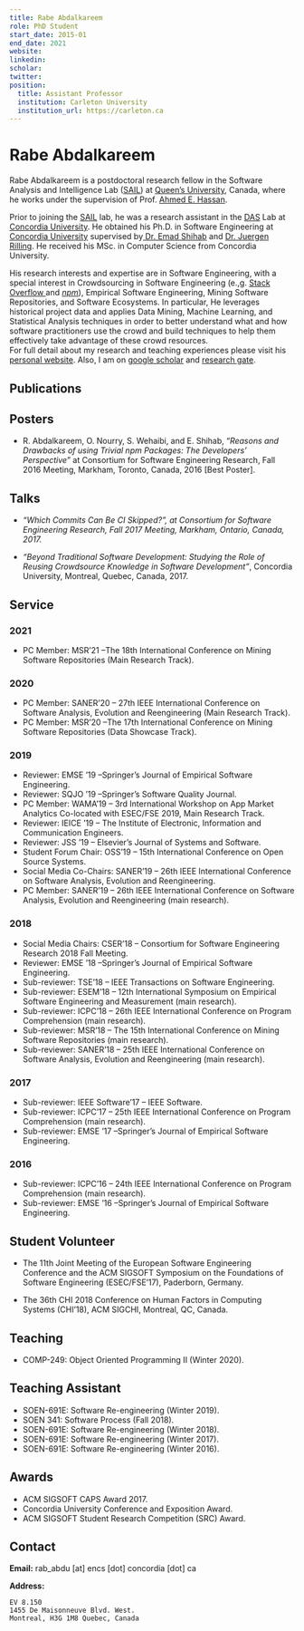 ```yaml
---
title: Rabe Abdalkareem
role: PhD Student
start_date: 2015-01
end_date: 2021
website:
linkedin:
scholar:
twitter:
position:
  title: Assistant Professor
  institution: Carleton University
  institution_url: https://carleton.ca
---
```


# Rabe Abdalkareem

Rabe Abdalkareem is a postdoctoral research fellow in the Software Analysis and Intelligence Lab ([SAIL](https://sail.cs.queensu.ca/)) at [Queen’s University](https://www.queensu.ca/), Canada, where he works under the supervision of Prof. [Ahmed E. Hassan](https://research.cs.queensu.ca/home/ahmed/home/).

Prior to joining the [SAIL](https://sail.cs.queensu.ca/) lab, he was a research assistant in the [DAS](http://das.encs.concordia.ca/) Lab at [Concordia University](https://www.concordia.ca/). He obtained his Ph.D. in Software Engineering at [Concordia University](https://www.concordia.ca/) supervised by[ Dr. Emad Shihab](http://das.encs.concordia.ca/members/emad-shihab/) and [Dr. Juergen Rilling](https://sites.google.com/site/juergenrilling/)‎. He received his MSc. in Computer Science from Concordia University.

His research interests and expertise are in Software Engineering, with a special interest in Crowdsourcing in Software Engineering (e.,g. [Stack Overflow ](https://stackoverflow.com/)and [_npm_](https://www.npmjs.com/)), Empirical Software Engineering, Mining Software Repositories, and Software Ecosystems. In particular, He leverages historical project data and applies Data Mining, Machine Learning, and Statistical Analysis techniques in order to better understand what and how software practitioners use the crowd and build techniques to help them effectively take advantage of these crowd resources.  
For full detail about my research and teaching experiences please visit his [personal website](https://rabeabdalkareem.github.io/). Also, I am on [google scholar](https://scholar.google.ca/citations?user=bCT8sjMAAAAJ&hl=en) and [research gate](https://www.researchgate.net/profile/Rabe_Abdalkareem).

## Publications


<AuthorPublications firstname="Rabe" lastname="Abdalkareem" />

## Posters

- R. Abdalkareem, O. Nourry, S. Wehaibi, and E. Shihab, “_Reasons and Drawbacks of using Trivial npm Packages: The Developers’ Perspective_” at Consortium for Software Engineering Research, Fall 2016 Meeting, Markham, Toronto, Canada, 2016 [Best Poster].

## Talks

- _“Which Commits Can Be CI Skipped?”, at Consortium for Software Engineering Research, Fall 2017 Meeting, Markham, Ontario, Canada, 2017._

- _“Beyond Traditional Software Development: Studying the Role of Reusing Crowdsource Knowledge in Software Development”_, Concordia University, Montreal, Quebec, Canada, 2017.

## Service

### 2021

- PC Member: MSR’21 –The 18th International Conference on Mining Software Repositories (Main Research Track).

### 2020

- PC Member: SANER’20 – 27th IEEE International Conference on Software Analysis, Evolution and Reengineering (Main Research Track).
- PC Member: MSR’20 –The 17th International Conference on Mining Software Repositories (Data Showcase Track).

### 2019

- Reviewer: EMSE ’19 –Springer’s Journal of Empirical Software Engineering.
- Reviewer: SQJO ’19 –Springer’s Software Quality Journal.
- PC Member: WAMA’19 – 3rd International Workshop on App Market Analytics Co-located with ESEC/FSE 2019, Main Research Track.
- Reviewer: IEICE ’19 – The Institute of Electronic, Information and Communication Engineers.
- Reviewer: JSS ’19 – Elsevier’s Journal of Systems and Software.
- Student Forum Chair: OSS’19 – 15th International Conference on Open Source Systems.
- Social Media Co-Chairs: SANER’19 – 26th IEEE International Conference on Software Analysis, Evolution and Reengineering.
- PC Member: SANER’19 – 26th IEEE International Conference on Software Analysis, Evolution and Reengineering (main research).

### 2018

- Social Media Chairs: CSER’18 – Consortium for Software Engineering Research 2018 Fall Meeting.
- Reviewer: EMSE ’18 –Springer’s Journal of Empirical Software Engineering.
- Sub-reviewer: TSE’18 – IEEE Transactions on Software Engineering.
- Sub-reviewer: ESEM’18 – 12th International Symposium on Empirical Software Engineering and Measurement (main research).
- Sub-reviewer: ICPC’18 – 26th IEEE International Conference on Program Comprehension (main research).
- Sub-reviewer: MSR’18 – The 15th International Conference on Mining Software Repositories (main research).
- Sub-reviewer: SANER’18 – 25th IEEE International Conference on Software Analysis, Evolution and Reengineering (main research).

### 2017

- Sub-reviewer: IEEE Software’17 – IEEE Software.
- Sub-reviewer: ICPC’17 – 25th IEEE International Conference on Program Comprehension (main research).
- Sub-reviewer: EMSE ’17 –Springer’s Journal of Empirical Software Engineering.

### 2016

- Sub-reviewer: ICPC’16 – 24th IEEE International Conference on Program Comprehension (main research).
- Sub-reviewer: EMSE ’16 –Springer’s Journal of Empirical Software Engineering.

## Student Volunteer

- The 11th Joint Meeting of the European Software Engineering Conference and the ACM SIGSOFT Symposium on the Foundations of Software Engineering (ESEC/FSE’17), Paderborn, Germany.

- The 36th CHI 2018 Conference on Human Factors in Computing Systems (CHI’18), ACM SIGCHI, Montreal, QC, Canada.

## Teaching

- COMP-249: Object Oriented Programming II (Winter 2020).

## Teaching Assistant

- SOEN-691E: Software Re-engineering (Winter 2019).
- SOEN 341: Software Process (Fall 2018).
- SOEN-691E: Software Re-engineering (Winter 2018).
- SOEN-691E: Software Re-engineering (Winter 2017).
- SOEN-691E: Software Re-engineering (Winter 2016).

## Awards

- ACM SIGSOFT CAPS Award 2017.
- Concordia University Conference and Exposition Award.
- ACM SIGSOFT Student Research Competition (SRC) Award.

## Contact

**Email:** rab_abdu [at] encs [dot] concordia [dot] ca

**Address:**

```
EV 8.150
1455 De Maisonneuve Blvd. West.
Montreal, H3G 1M8 Quebec, Canada
```
